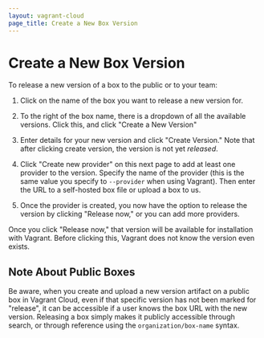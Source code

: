 ```yaml
---
layout: vagrant-cloud
page_title: Create a New Box Version
---
```


# Create a New Box Version

To release a new version of a box to the public or to your team:

1. Click on the name of the box you want to release a new version for.

2. To the right of the box name, there is a dropdown of all the available
   versions. Click this, and click "Create a New Version"

3. Enter details for your new version and click "Create Version." Note that
   after clicking create version, the version is not yet _released_.

4. Click "Create new provider" on this next page to add at least one
   provider to the version. Specify the name of the provider (this is the
   same value you specify to `--provider` when using Vagrant). Then
   enter the URL to a self-hosted box file or upload a box to us.

5. Once the provider is created, you now have the option to release the
   version by clicking "Release now," or you can add more providers.

Once you click "Release now," that version will be available for installation
with Vagrant. Before clicking this, Vagrant does not know the version even
exists.

## Note About Public Boxes

Be aware, when you create and upload a new version artifact on a public box in
Vagrant Cloud, even if that specific version has not been marked for "release",
it can be accessible if a user knows the box URL with the new version. Releasing
a box simply makes it publicly accessible through search, or through reference
using the `organization/box-name` syntax.
